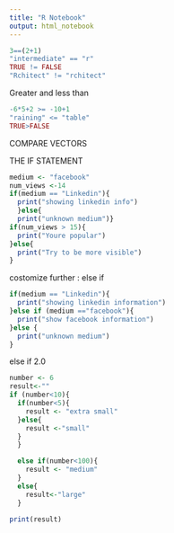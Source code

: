 ```yaml
---
title: "R Notebook"
output: html_notebook
---
```

```r
3==(2+1)
"intermediate" == "r"
TRUE != FALSE
"Rchitect" != "rchitect"

```
Greater and less than 
```r
-6*5+2 >= -10+1
"raining" <= "table"
TRUE>FALSE
```
COMPARE VECTORS


THE IF STATEMENT

```r
medium <- "facebook"
num_views <-14
if(medium == "Linkedin"){
  print("showing linkedin info")
  }else{
  print("unknown medium")}
if(num_views > 15){
  print("Youre popular")
}else{
  print("Try to be more visible")
}

```

costomize further : else if
```r

if(medium == "Linkedin"){
  print("showing linkedin information")
}else if (medium =="facebook"){
  print("show facebook information")
}else {
  print("unknown medium")
}

```
else if 2.0

```r
number <- 6
result<-""
if (number<10){
  if(number<5){
    result <- "extra small"
  }else{
    result <-"small"
  }
  }

  else if(number<100){
    result <- "medium"
  }
  else{
    result<-"large"
  }

print(result)
```

